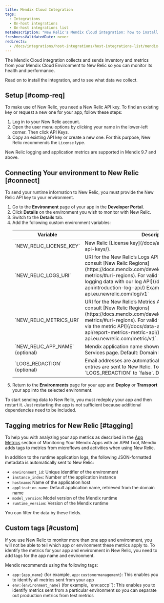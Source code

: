 ```yaml
---
title: Mendix Cloud Integration
tags:
  - Integrations
  - On-host integrations
  - On-host integrations list
metaDescription: "New Relic's Mendix Cloud integration: how to install it and configure it, and what data it reports."
freshnessValidatedDate: never
redirects:
  - /docs/integrations/host-integrations/host-integrations-list/mendix-cloud-integration
---
```


The Mendix Cloud integration collects and sends inventory and metrics from your Mendix Cloud Environment to New Relic so you can monitor its health and performance.

Read on to install the integration, and to see what data we collect.

## Setup [#comp-req]

To make use of New Relic, you need a New Relic API key. To find an existing key or request a new one for your app, follow these steps:

1. Log in to your New Relic account.
2. Open the user menu options by clicking your name in the lower-left corner. Then click API Keys.
3. Copy an existing API key or create a new one. For this purpose, New Relic recommends the `License` type.

<Callout variant="important">
New Relic logging and application metrics are supported in Mendix 9.7 and above.
</Callout>

## Connecting Your environment to New Relic [#connect]

To send your runtime information to New Relic, you must provide the New Relic API key to your environment.

1. Go to the <DoNotTranslate>**Environment**</DoNotTranslate> page of your app in the <DoNotTranslate>**Developer Portal**</DoNotTranslate>.
2. Click <DoNotTranslate>**Details**</DoNotTranslate> on the environment you wish to monitor with New Relic.
3. Switch to the <DoNotTranslate>**Details**</DoNotTranslate> tab.
4. Add the following custom environment variables:
    <table>
      <thead>
      <tr>
        <th>
          Variable
        </th>
        <th>
          Description
        </th>
      </tr>
      </thead>
      <tbody>
      <tr>
        <td>
          `NEW_RELIC_LICENSE_KEY`
        </td>
        <td>
          New Relic [License key](/docs/apis/intro-apis/new-relic-api-keys/).
        </td>
      </tr>
      <tr>
        <td>
          `NEW_RELIC_LOGS_URI`
        </td>
        <td>
          URI for the New Relic’s Logs API. For more information, consult [New Relic Regions](https://docs.mendix.com/developerportal/operate/newrelic-metrics/#uri-regions). For valid values, see [Send your logging data with our log API](/docs/logs/log-api/introduction-log-api/)
          Example: `https://log-api.eu.newrelic.com/log/v1`
        </td>
      </tr>
      <tr>
        <td>
          `NEW_RELIC_METRICS_URI`
        </td>
        <td>
          URI for the New Relic’s Metrics API. For more information, consult [New Relic Regions](https://docs.mendix.com/developerportal/operate/newrelic-metrics/#uri-regions). For valid values, see [Report metrics via the metric API](/docs/data-apis/ingest-apis/metric-api/report-metrics-metric-api/).
          Example: `https://metric-api.eu.newrelic.com/metric/v1`.
        </td>
      </tr>
      <tr>
        <td>
          `NEW_RELIC_APP_NAME`
          (optional)
        </td>
        <td>
          Mendix application name shown on New Relic’s APM & Services page. Default: Domain host name.
        </td>
      </tr>
      <tr>
        <td>
          `LOGS_REDACTION`
          (optional)
        </td>
        <td>
          Email addresses are automatically redacted before log entries are sent to New Relic. To disable this redaction, set `LOGS_REDACTION` to `false`. Default: `true`.
        </td>
      </tr>
      </tbody>
    </table>
5. Return to the <DoNotTranslate>**Environments**</DoNotTranslate> page for your app and <DoNotTranslate>**Deploy**</DoNotTranslate> or <DoNotTranslate>**Transport**</DoNotTranslate> your app into the selected environment.

<Callout variant="important">
To start sending data to New Relic, you must redeploy your app and then restart it. Just restarting the app is not sufficient because additional dependencies need to be included.
</Callout>

## Tagging metrics for New Relic [#tagging]

To help you with analyzing your app metrics as described in the [App Metrics](https://docs.mendix.com/developerportal/operate/monitoring-with-apm/#app-metrics) section of Monitoring Your Mendix Apps with an APM Tool, Mendix adds tags to metrics from microflows and activities when using New Relic.

In addition to the runtime application logs, the following JSON-formatted metadata is automatically sent to New Relic:

* `environment_id`: Unique identifier of the environment
* `instance_index`: Number of the application instance
* `hostname`: Name of the application host
* `application_name`: Default application name, retrieved from the domain name
* `model_version`: Model version of the Mendix runtime
* `runtime_version`: Version of the Mendix runtime

You can filter the data by these fields.

## Custom tags [#custom]

If you use New Relic to monitor more than one app and environment, you will not be able to tell which app or environment these metrics apply to. To identify the metrics for your app and environment in New Relic, you need to add tags for the app name and environment.

Mendix recommends using the following tags:

* `app:{app_name}` (for example, `app:customermanagement`): This enables you to identify all metrics sent from your app
* `env:{environment_name}` (for example, `env:accp``): This enables you to identify metrics sent from a particular environment so you can separate out production metrics from test metrics